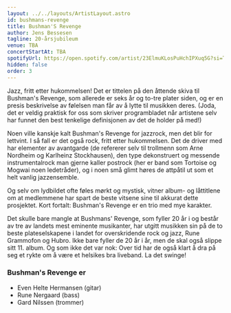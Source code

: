 ```yaml
---
layout: ../../layouts/ArtistLayout.astro
id: bushmans-revenge
title: Bushman'S Revenge
author: Jens Bessesen
tagline: 20-årsjubileum
venue: TBA
concertStartAt: TBA
spotifyUrl: https://open.spotify.com/artist/23ElmuKLosPuHchIPXuq5G?si=Tf_YkhnOR369nyD0bWB6gA
hidden: false
order: 3
---
```


Jazz, fritt etter hukommelsen! Det er tittelen på den åttende skiva til Bushman's Revenge, som allerede er seks år og to-tre plater siden, og er en presis beskrivelse av følelsen man får av å lytte til musikken deres. (Joda, det er veldig praktisk for oss som skriver programbladet når artistene selv har funnet den best tenkelige definisjonen av det de holder på med!)

Noen ville kanskje kalt Bushman's Revenge for jazzrock, men det blir for lettvint. I så fall er det også rock, fritt etter hukommelsen. Det de driver med har elementer av avantgarde (de refererer selv til trollmenn som Arne Nordheim og Karlheinz Stockhausen), den type dekonstruert og messende instrumentalrock man gjerne kaller postrock (her er band som Tortoise og Mogwai noen ledetråder), og i noen små glimt høres de attpåtil ut som et helt vanlig jazzensemble.

Og selv om lydbildet ofte føles mørkt og mystisk, vitner album- og låttitlene om at medlemmene har spart de beste vitsene sine til akkurat dette prosjektet. Kort fortalt: Bushman's Revenge er en trio med mye karakter.

Det skulle bare mangle at Bushmans' Revenge, som fyller 20 år i og består av tre av landets mest eminente musikanter, har utgitt musikken sin på de to beste plateselskapene i landet for overskridende rock og jazz, Rune Grammofon og Hubro. Ikke bare fyller de 20 år i år, men de skal også slippe sitt 11. album. Og som ikke det var nok: Over tid har de også klart å dra på seg et rykte om å være et helsikes bra liveband. La det swinge!

### Bushman's Revenge er

- Even Helte Hermansen (gitar)
- Rune Nergaard (bass)
- Gard Nilssen (trommer)
